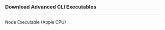 
### Download Advanced CLI Executables
---
 
<div className={`${styles.buttons} ${styles.flexContainer}`}>
  <Link
    className="button button--secondary"
    to="https://github.com/autonomys/subspace/releases/download/mainnet-2024-dec-09/subspace-node-macos-aarch64-mainnet-2024-dec-09.zip"
    style={{ display: 'flex', flexDirection: 'column', alignItems: 'center', justifyContent: 'center', textAlign: 'center', padding: '10px' }}>
    <span style={{ fontSize: '20px' }}>Node Executable</span>
    <span style={{ fontSize: '14px' }}>(Apple CPU)</span>
  </Link>
</div>